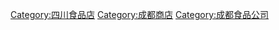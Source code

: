 [[Category:四川食品店|Category:四川食品店]]
[[Category:成都商店|Category:成都商店]]
[[Category:成都食品公司|Category:成都食品公司]]